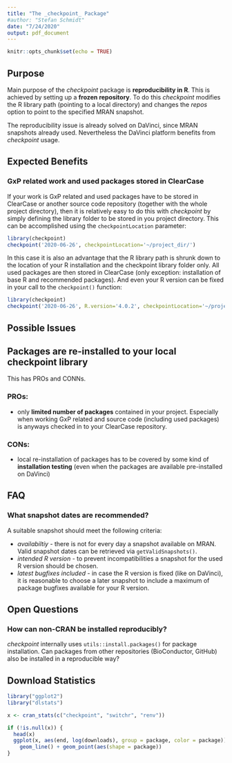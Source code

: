 ```yaml
---
title: "The _checkpoint_ Package"
#author: "Stefan Schmidt"
date: "7/24/2020"
output: pdf_document
---
```



```r
knitr::opts_chunk$set(echo = TRUE)
```


## Purpose

Main purpose of the _checkpoint_ package is __reproducibility in R__. This is
achieved by setting up a __frozen repository__. To do this _checkpoint_
modifies the R library path (pointing to a local directory) and changes the
_repos_ option to point to the specified MRAN snapshot.

The reproducibility issue is already solved on DaVinci, since MRAN snapshots
already used. Nevertheless the DaVinci platform benefits from _checkpoint_
usage.


## Expected Benefits

### GxP related work and used packages stored in ClearCase

If your work is GxP related and used packages have to be stored in ClearCase
or another source code repository (together with the whole project directory),
then it is relatively easy to do this with _checkpoint_ by simply defining
the library folder to be stored in you project directory. This can be
accomplished using the `checkpointLocation` parameter:

```r
library(checkpoint)
checkpoint('2020-06-26', checkpointLocation='~/project_dir/')
```

In this case it is also an advantage that the R library path is shrunk down
to the location of your R installation and the checkpoint library folder only.
All used packages are then stored in ClearCase (only exception: installation
of base R and recommended packages). And even your R version can be fixed in
your call to the `checkpoint()` function:

```r
library(checkpoint)
checkpoint('2020-06-26', R.version='4.0.2', checkpointLocation='~/project_dir/')
```


## Possible Issues


## Packages are re-installed to your local checkpoint library

This has PROs and CONNs.

### PROs:

* only __limited number of packages__ contained in your project. Especially
when working GxP related and source code (including used packages) is anyways
checked in to your ClearCase repository.

### CONs:

* local re-installation of packages has to be covered by some kind of
__installation testing__ (even when the packages are available pre-installed
on DaVinci)


## FAQ

### What snapshot dates are recommended?

A suitable snapshot should meet the following criteria:

* _availabiltiy_ - there is not for every day a snapshot available on MRAN.
Valid snapshot dates can be retrieved via `getValidSnapshots()`.
* _intended R version_ - to prevent incompatibilities a snapshot for the used
R version should be chosen.
* _latest bugfixes included_ - in case the R version is fixed (like on
DaVinci), it is reasonable to choose a later snapshot to include a maximum of
package bugfixes available for your R version. 


## Open Questions

### How can non-CRAN be installed reproducibly?

_checkpoint_ internally uses `utils::install.packages()` for package
installation. Can packages from other repositories (BioConductor, GitHub) also
be installed in a reproducible way?

## Download Statistics

```r
library("ggplot2")
library("dlstats")

x <- cran_stats(c("checkpoint", "switchr", "renv"))

if (!is.null(x)) {
  head(x)
  ggplot(x, aes(end, log(downloads), group = package, color = package)) +
    geom_line() + geom_point(aes(shape = package))
}
```


